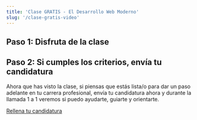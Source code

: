 ```yaml
---
title: 'Clase GRATIS - El Desarrollo Web Moderno'
slug: '/clase-gratis-video'
---
```



## Paso 1: Disfruta de la clase

<YouTube videoId='heKnQG2ATqg' />

## Paso 2: Si cumples los criterios, envía tu candidatura

Ahora que has visto la clase, si piensas que estás lista/o para dar un paso adelante en tu carrera profesional, envía tu candidatura ahora y durante la llamada 1 a 1 veremos si puedo ayudarte, guiarte y orientarte.

[Rellena tu candidatura](/clase-gratis/formulario)
